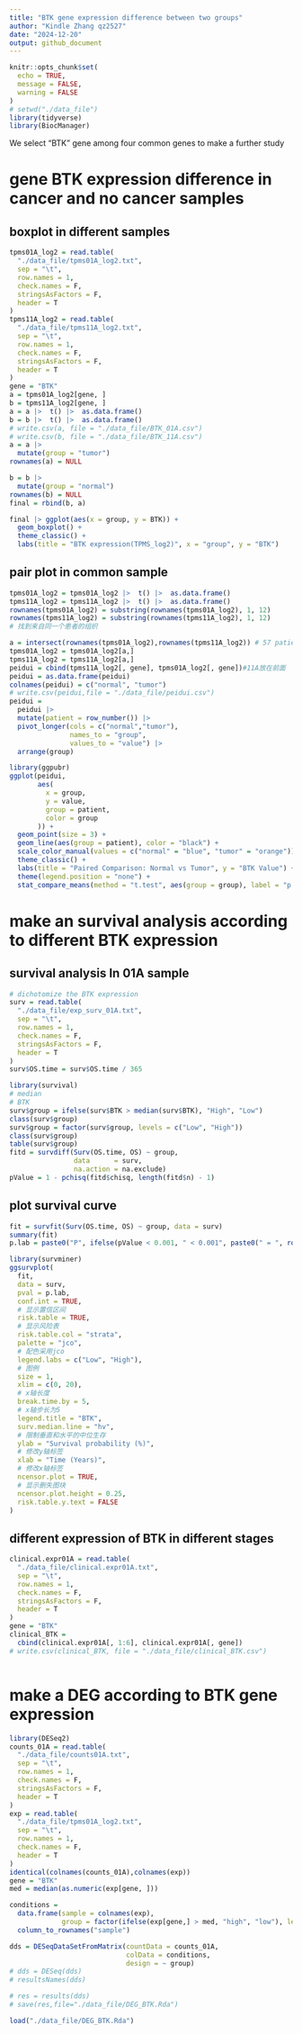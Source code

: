 ```yaml
---
title: "BTK gene expression difference between two groups"
author: "Kindle Zhang qz2527"
date: "2024-12-20"
output: github_document
---
```


```r
knitr::opts_chunk$set(
  echo = TRUE,
  message = FALSE,
  warning = FALSE
)
# setwd("./data_file")
library(tidyverse)
library(BiocManager)
```

We select "BTK" gene among four common genes to make a further study

# gene BTK expression difference in cancer and no cancer samples

## boxplot in different samples

```r
tpms01A_log2 = read.table(
  "./data_file/tpms01A_log2.txt",
  sep = "\t",
  row.names = 1,
  check.names = F,
  stringsAsFactors = F,
  header = T
)
tpms11A_log2 = read.table(
  "./data_file/tpms11A_log2.txt",
  sep = "\t",
  row.names = 1,
  check.names = F,
  stringsAsFactors = F,
  header = T
)
gene = "BTK"
a = tpms01A_log2[gene, ]
b = tpms11A_log2[gene, ]
a = a |>  t() |>  as.data.frame()
b = b |>  t() |>  as.data.frame()
# write.csv(a, file = "./data_file/BTK_01A.csv")
# write.csv(b, file = "./data_file/BTK_11A.csv")
a = a |>
  mutate(group = "tumor")
rownames(a) = NULL

b = b |>
  mutate(group = "normal")
rownames(b) = NULL
final = rbind(b, a)

final |> ggplot(aes(x = group, y = BTK)) + 
  geom_boxplot() + 
  theme_classic() + 
  labs(title = "BTK expression(TPMS_log2)", x = "group", y = "BTK")
```

## pair plot in common sample

```r
tpms01A_log2 = tpms01A_log2 |>  t() |>  as.data.frame()
tpms11A_log2 = tpms11A_log2 |>  t() |>  as.data.frame()
rownames(tpms01A_log2) = substring(rownames(tpms01A_log2), 1, 12)
rownames(tpms11A_log2) = substring(rownames(tpms11A_log2), 1, 12)
# 找到来自同一个患者的组织

a = intersect(rownames(tpms01A_log2),rownames(tpms11A_log2)) # 57 patients have both sample with tumor and no tumor
tpms01A_log2 = tpms01A_log2[a,]
tpms11A_log2 = tpms11A_log2[a,]
peidui = cbind(tpms11A_log2[, gene], tpms01A_log2[, gene])#11A放在前面
peidui = as.data.frame(peidui)
colnames(peidui) = c("normal", "tumor")
# write.csv(peidui,file = "./data_file/peidui.csv")
peidui =
  peidui |> 
  mutate(patient = row_number()) |> 
  pivot_longer(cols = c("normal","tumor"), 
               names_to = "group", 
               values_to = "value") |> 
  arrange(group)
```

```r
library(ggpubr)
ggplot(peidui,
       aes(
         x = group,
         y = value,
         group = patient,
         color = group
       )) +
  geom_point(size = 3) +
  geom_line(aes(group = patient), color = "black") +
  scale_color_manual(values = c("normal" = "blue", "tumor" = "orange")) +
  theme_classic() +
  labs(title = "Paired Comparison: Normal vs Tumor", y = "BTK Value") +
  theme(legend.position = "none") +
  stat_compare_means(method = "t.test", aes(group = group), label = "p.signif")
```

# make an survival analysis according to different BTK expression

## survival analysis In 01A sample

```r
# dichotomize the BTK expression
surv = read.table(
  "./data_file/exp_surv_01A.txt",
  sep = "\t",
  row.names = 1,
  check.names = F,
  stringsAsFactors = F,
  header = T
)
surv$OS.time = surv$OS.time / 365
```

```r
library(survival)
# median 
# BTK
surv$group = ifelse(surv$BTK > median(surv$BTK), "High", "Low")
class(surv$group)
surv$group = factor(surv$group, levels = c("Low", "High")) 
class(surv$group)
table(surv$group)
fitd = survdiff(Surv(OS.time, OS) ~ group,
                data      = surv,
                na.action = na.exclude)
pValue = 1 - pchisq(fitd$chisq, length(fitd$n) - 1)
```

## plot survival curve

```r
fit = survfit(Surv(OS.time, OS) ~ group, data = surv)
summary(fit)
p.lab = paste0("P", ifelse(pValue < 0.001, " < 0.001", paste0(" = ", round(pValue, 3))))

library(survminer)
ggsurvplot(
  fit,
  data = surv,
  pval = p.lab,
  conf.int = TRUE,
  # 显示置信区间
  risk.table = TRUE,
  # 显示风险表
  risk.table.col = "strata",
  palette = "jco",
  # 配色采用jco
  legend.labs = c("Low", "High"),
  # 图例
  size = 1,
  xlim = c(0, 20),
  # x轴长度
  break.time.by = 5,
  # x轴步长为5
  legend.title = "BTK",
  surv.median.line = "hv",
  # 限制垂直和水平的中位生存
  ylab = "Survival probability (%)",
  # 修改y轴标签
  xlab = "Time (Years)",
  # 修改x轴标签
  ncensor.plot = TRUE,
  # 显示删失图块
  ncensor.plot.height = 0.25,
  risk.table.y.text = FALSE
)
```

## different expression of BTK in different stages

```r
clinical.expr01A = read.table(
  "./data_file/clinical.expr01A.txt",
  sep = "\t",
  row.names = 1,
  check.names = F,
  stringsAsFactors = F,
  header = T
)
gene = "BTK"
clinical_BTK =
  cbind(clinical.expr01A[, 1:6], clinical.expr01A[, gene])
# write.csv(clinical_BTK, file = "./data_file/clinical_BTK.csv")
```

```r

```

# make a DEG according to BTK gene expression

```r
library(DESeq2)
counts_01A = read.table(
  "./data_file/counts01A.txt",
  sep = "\t",
  row.names = 1,
  check.names = F,
  stringsAsFactors = F,
  header = T
)
exp = read.table(
  "./data_file/tpms01A_log2.txt",
  sep = "\t",
  row.names = 1,
  check.names = F,
  header = T
)
identical(colnames(counts_01A),colnames(exp))
gene = "BTK"
med = median(as.numeric(exp[gene, ]))

conditions =
  data.frame(sample = colnames(exp),
             group = factor(ifelse(exp[gene,] > med, "high", "low"), levels = c("low", "high"))) |>
  column_to_rownames("sample")

dds = DESeqDataSetFromMatrix(countData = counts_01A,
                             colData = conditions,
                             design = ~ group)
# dds = DESeq(dds)
# resultsNames(dds)

# res = results(dds)
# save(res,file="./data_file/DEG_BTK.Rda")
```

```r
load("./data_file/DEG_BTK.Rda")
```